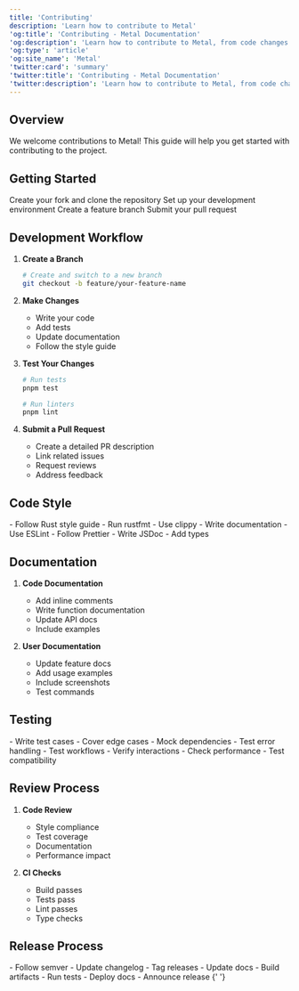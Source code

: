 ```yaml
---
title: 'Contributing'
description: 'Learn how to contribute to Metal'
'og:title': 'Contributing - Metal Documentation'
'og:description': 'Learn how to contribute to Metal, from code changes to documentation improvements'
'og:type': 'article'
'og:site_name': 'Metal'
'twitter:card': 'summary'
'twitter:title': 'Contributing - Metal Documentation'
'twitter:description': 'Learn how to contribute to Metal, from code changes to documentation improvements'
---
```


## Overview

We welcome contributions to Metal! This guide will help you get started with contributing to the project.

## Getting Started

<CardGroup cols={2}>
  <Card title="Fork & Clone" icon="code-fork">
    Create your fork and clone the repository
  </Card>
  <Card title="Setup" icon="gear">
    Set up your development environment
  </Card>
  <Card title="Branch" icon="code-branch">
    Create a feature branch
  </Card>
  <Card title="Submit" icon="code-pull-request">
    Submit your pull request
  </Card>
</CardGroup>

## Development Workflow

1. **Create a Branch**

   ```bash
   # Create and switch to a new branch
   git checkout -b feature/your-feature-name
   ```

2. **Make Changes**

   - Write your code
   - Add tests
   - Update documentation
   - Follow the style guide

3. **Test Your Changes**

   ```bash
   # Run tests
   pnpm test

   # Run linters
   pnpm lint
   ```

4. **Submit a Pull Request**

   - Create a detailed PR description
   - Link related issues
   - Request reviews
   - Address feedback

## Code Style

<AccordionGroup>
  <Accordion title="Rust">
    - Follow Rust style guide - Run rustfmt - Use clippy - Write documentation
  </Accordion>
  <Accordion title="JavaScript/TypeScript">
    - Use ESLint - Follow Prettier - Write JSDoc - Add types
  </Accordion>
</AccordionGroup>

## Documentation

1. **Code Documentation**

   - Add inline comments
   - Write function documentation
   - Update API docs
   - Include examples

2. **User Documentation**
   - Update feature docs
   - Add usage examples
   - Include screenshots
   - Test commands

## Testing

<AccordionGroup>
  <Accordion title="Unit Tests">
    - Write test cases - Cover edge cases - Mock dependencies - Test error handling
  </Accordion>
  <Accordion title="Integration Tests">
    - Test workflows - Verify interactions - Check performance - Test compatibility
  </Accordion>
</AccordionGroup>

## Review Process

1. **Code Review**

   - Style compliance
   - Test coverage
   - Documentation
   - Performance impact

2. **CI Checks**
   - Build passes
   - Tests pass
   - Lint passes
   - Type checks

## Release Process

<AccordionGroup>
  <Accordion title="Versioning">
    - Follow semver - Update changelog - Tag releases - Update docs
  </Accordion>
  <Accordion title="Deployment">
    - Build artifacts - Run tests - Deploy docs - Announce release
  </Accordion>
</AccordionGroup>{' '}
